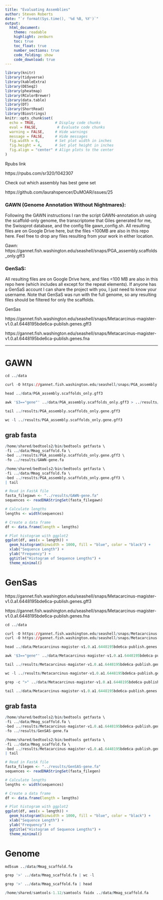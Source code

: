 ```yaml
---
title: "Evaluating Assemblies"
author: Steven Roberts
date: "`r format(Sys.time(), '%d %B, %Y')`"  
output: 
  html_document:
    theme: readable
    highlight: zenburn
    toc: true
    toc_float: true
    number_sections: true
    code_folding: show
    code_download: true
---
```

```r
library(knitr)
library(tidyverse)
library(kableExtra)
library(DESeq2)
library(pheatmap)
library(RColorBrewer)
library(data.table)
library(DT)
library(ShortRead)
library(Biostrings)
knitr::opts_chunk$set(
  echo = TRUE,         # Display code chunks
  eval = FALSE,         # Evaluate code chunks
  warning = FALSE,     # Hide warnings
  message = FALSE,     # Hide messages
  fig.width = 6,       # Set plot width in inches
  fig.height = 4,      # Set plot height in inches
  fig.align = "center" # Align plots to the center
)
```

Rpubs link

https://rpubs.com/sr320/1042307

Check out which assembly has best gene set 


https://github.com/laurahspencer/DuMOAR/issues/25

### GAWN (Genome Annotation Without Nightmares):

Following the GAWN instructions I ran the script GAWN-annotation.sh using the scaffold-only genome, the transcriptome that Giles generated for me, the Swissprot database, and the config file gawn_config.sh. All resulting files are on Google Drive here, but the files <100MB are also in this repo here. Feel free to drop any files resulting from your work in either location.


Gawn: https://gannet.fish.washington.edu/seashell/snaps/PGA_assembly.scaffolds_only.gff3

### GenSaS:

All resulting files are on Google Drive here, and files <100 MB are also in this repo here (which includes all except for the repeat elements).
If anyone has a GenSaS account I can share the project with you, I just need to know your username.
Note that GenSaS was run with the full genome, so any resulting files should be filtered for only the scaffolds.


GenSas

https://gannet.fish.washington.edu/seashell/snaps/Metacarcinus-magister-v1.0.a1.6448195bde6ca-publish.genes.gff3

https://gannet.fish.washington.edu/seashell/snaps/Metacarcinus-magister-v1.0.a1.6448195bde6ca-publish.genes.fna

---

# GAWN

```r
cd ../data

curl -O https://gannet.fish.washington.edu/seashell/snaps/PGA_assembly.scaffolds_only.gff3
```



```r
head ../data/PGA_assembly.scaffolds_only.gff3
```


```r
awk '$3=="gene"' ../data/PGA_assembly.scaffolds_only.gff3 > ../results/PGA_assembly.scaffolds_only.gene.gff3
```


```r
tail ../results/PGA_assembly.scaffolds_only.gene.gff3
```

```r
wc -l ../results/PGA_assembly.scaffolds_only.gene.gff3
```


## grab fasta

```r
/home/shared/bedtools2/bin/bedtools getfasta \
-fi ../data/Mmag_scaffold.fa \
-bed ../results/PGA_assembly.scaffolds_only.gene.gff3 \
-fo ../results/GAWN-gene.fa
```


```r
/home/shared/bedtools2/bin/bedtools getfasta \
-fi ../data/Mmag_scaffold.fa \
-bed ../results/PGA_assembly.scaffolds_only.gene.gff3 \
| tail
```


```r
# Read in FastA file
fasta_filegawn <- "../results/GAWN-gene.fa"
sequences <- readDNAStringSet(fasta_filegawn)

# Calculate lengths
lengths <- width(sequences)

# Create a data frame
df <- data.frame(length = lengths)

# Plot histogram with ggplot2
ggplot(df, aes(x = length)) +
  geom_histogram(binwidth = 1000, fill = "blue", color = "black") +
  xlab("Sequence Length") +
  ylab("Frequency") +
  ggtitle("Histogram of Sequence Lengths") +
  theme_minimal()
```




# GenSas


https://gannet.fish.washington.edu/seashell/snaps/Metacarcinus-magister-v1.0.a1.6448195bde6ca-publish.genes.gff3

https://gannet.fish.washington.edu/seashell/snaps/Metacarcinus-magister-v1.0.a1.6448195bde6ca-publish.genes.fna

```r
cd ../data

curl -O https://gannet.fish.washington.edu/seashell/snaps/Metacarcinus-magister-v1.0.a1.6448195bde6ca-publish.genes.gff3
curl -O https://gannet.fish.washington.edu/seashell/snaps/Metacarcinus-magister-v1.0.a1.6448195bde6ca-publish.genes.fna


```

```r
head ../data/Metacarcinus-magister-v1.0.a1.6448195bde6ca-publish.genes.gff3
```


```r
awk '$3=="gene"' ../data/Metacarcinus-magister-v1.0.a1.6448195bde6ca-publish.genes.gff3 | awk '!/unscaffolded/' > ../results/Metacarcinus-magister-v1.0.a1.6448195bde6ca-publish.gene-only.gff3
```


```r
tail ../results/Metacarcinus-magister-v1.0.a1.6448195bde6ca-publish.gene-only.gff3
```

```r
wc -l ../results/Metacarcinus-magister-v1.0.a1.6448195bde6ca-publish.gene-only.gff3
```

```r
grep -c ">" ../data/Metacarcinus-magister-v1.0.a1.6448195bde6ca-publish.genes.fna
```
```r
tail ../data/Metacarcinus-magister-v1.0.a1.6448195bde6ca-publish.genes.fna
```



## grab fasta

```r
/home/shared/bedtools2/bin/bedtools getfasta \
-fi ../data/Mmag_scaffold.fa \
-bed ../results/Metacarcinus-magister-v1.0.a1.6448195bde6ca-publish.gene-only.gff3 \
-fo ../results/GenSAS-gene.fa
```


```r
/home/shared/bedtools2/bin/bedtools getfasta \
-fi ../data/Mmag_scaffold.fa \
-bed ../results/Metacarcinus-magister-v1.0.a1.6448195bde6ca-publish.gene-only.gff3 \
| tail
```


```r
# Read in FastA file
fasta_filegen <- "../results/GenSAS-gene.fa"
sequences <- readDNAStringSet(fasta_filegen)

# Calculate lengths
lengths <- width(sequences)

# Create a data frame
df <- data.frame(length = lengths)

# Plot histogram with ggplot2
ggplot(df, aes(x = length)) +
  geom_histogram(binwidth = 1000, fill = "blue", color = "black") +
  xlab("Sequence Length") +
  ylab("Frequency") +
  ggtitle("Histogram of Sequence Lengths") +
  theme_minimal()
```




# Genome


```r
md5sum ../data/Mmag_scaffold.fa
```

```r
grep '>' ../data/Mmag_scaffold.fa | wc -l
```
```r
grep '>' ../data/Mmag_scaffold.fa | head
```

```r
/home/shared/samtools-1.12/samtools faidx ../data/Mmag_scaffold.fa 
```


